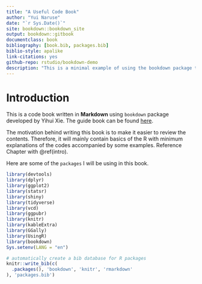 ```yaml
--- 
title: "A Useful Code Book"
author: "Yui Naruse"
date: "`r Sys.Date()`"
site: bookdown::bookdown_site
output: bookdown::gitbook
documentclass: book
bibliography: [book.bib, packages.bib]
biblio-style: apalike
link-citations: yes
github-repo: rstudio/bookdown-demo
description: "This is a minimal example of using the bookdown package to write a book. The output format for this example is bookdown::gitbook."
---
```


# Introduction

This is a code book written in **Markdown** using `bookdown` package developed by Yihui Xie.
The guide book can be found [here](https://bookdown.org/yihui/bookdown/).

The motivation behind writing this book is to make it easier to review the contents. Therefore, it will mainly contain basics of the R with minimum explanations of the codes accompanied by some examples. 
Reference Chapter with \@ref(intro).

Here are some of the `packages` I will be using in this book.
```r
library(devtools)
library(dplyr)
library(ggplot2)
library(statsr)
library(shiny)
library(tidyverse)
library(vcd)
library(ggpubr)
library(knitr)
library(kableExtra)
library(GGally)
library(UsingR)
library(bookdown)
Sys.setenv(LANG = "en")
```


```r
# automatically create a bib database for R packages
knitr::write_bib(c(
  .packages(), 'bookdown', 'knitr', 'rmarkdown'
), 'packages.bib')
```



